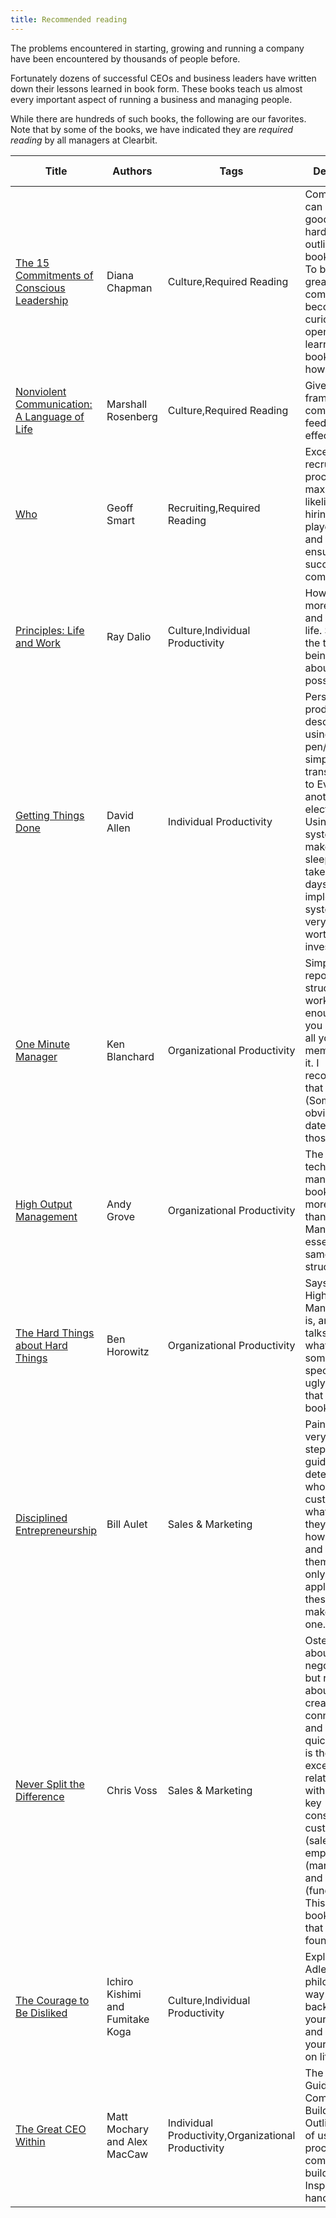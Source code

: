```yaml
---
title: Recommended reading
---
```


The problems encountered in starting, growing and running a company have been encountered by thousands of people before. 

Fortunately dozens of successful CEOs and business leaders have written down their lessons learned in book form. These books teach us almost every important aspect of running a business and managing people. 

While there are hundreds of such books, the following are our favorites. Note that by some of the books, we have indicated they are *required reading* by all managers at Clearbit.

| Title                                                                                                                                                    | Authors                          | Tags                                                | Description                                                                                                                                                                                                                                                                                              | Reading hours | Synopsis                                                                                                                                                         |
|----------------------------------------------------------------------------------------------------------------------------------------------------------|----------------------------------|-----------------------------------------------------|----------------------------------------------------------------------------------------------------------------------------------------------------------------------------------------------------------------------------------------------------------------------------------------------------------|---------------|------------------------------------------------------------------------------------------------------------------------------------------------------------------|
| [The 15 Commitments of Conscious Leadership](https://www.amazon.com/15-Commitments-Conscious-Leadership-Sustainable-ebook/dp/B00R3MHWUE)                 | Diana Chapman                    | Culture,Required Reading                            | Companies can become good using the hard skills outlined in the books above. To become great, a company must become curious and open to learning. This books shows how to do that.                                                                                                                       |            10 | https://www.skipprichard.com/15-commitments-of-conscious-leadership/                                                                                             |
| [Nonviolent Communication: A Language of Life](https://www.amazon.com/Nonviolent-Communication-Language-Life-Changing-Relationships-ebook/dp/B014OISVU4) | Marshall Rosenberg               | Culture,Required Reading                            | Gives you a framework for communicating feedback effectively.                                                                                                                                                                                                                                            |            10 |                                                                                                                                                                  |
| [Who](https://www.amazon.com/Who-Method-Hiring-Geoff-Smart-ebook)                                                                                        | Geoff Smart                      | Recruiting,Required Reading                         | Excellent recruiting process that maximizes the likelihood of hiring A players only, and then ensuring their success at the company.                                                                                                                                                                     |             6 |                                                                                                                                                                  |
| [Principles: Life and Work](https://www.amazon.com/Principles-Life-Work-Ray-Dalio-ebook/dp/B071CTK28D)                                                   | Ray Dalio                        | Culture,Individual Productivity                     | How to live a more objective and principled life. Seeking the truth and being curious about possibilities.                                                                                                                                                                                               |            10 | https://inside.bwater.com/publications/principles_excerpt                                                                                                        |
| [Getting Things Done](https://www.amazon.com/Getting-Things-Done-Stress-Free-Productivity-ebook/dp/B00KWG9M2E)                                           | David Allen                      | Individual Productivity                             | Personal productivity; describes using pen/paper, simply translate that to Evernote or another electronic tool. Using this system will make you sleep better. It takes several days to fully implement the system, but is very much worth that investment.                                               |            10 | https://hamberg.no/gtd/                                                                                                                                          |
| [One Minute Manager](https://www.amazon.com/New-One-Minute-Manager-ebook/dp/B00MMG19OG)                                                                  | Ken Blanchard                    | Organizational Productivity                         | Simple reporting structure that works. Simple enough that you can have all your team members read it. I recommend that you do. (Some of it is obviously dated. Ignore those parts.)                                                                                                                      |           0.5 | http://www.jfdperfsolutions.com/modules/news/leadership-book_summary~3A_~26quot~3Bthe_one_minute_manager~26quot~3B_by_kenneth_blanchard_and_spencer_johnson.html |
| [High Output Management](https://www.amazon.com/High-Output-Management-Andrew-Grove-ebook/dp/B015VACHOK)                                                 | Andy Grove                       | Organizational Productivity                         | The classic tech management book. A lot more detail than 1-Minute Manager, but essentially the same structure.                                                                                                                                                                                           |            10 | http://charles.io/high-output-management/                                                                                                                        |
| [The Hard Things about Hard Things](https://www.amazon.com/Hard-Thing-About-Things-Building-ebook/dp/B00DQ845EA)                                         | Ben Horowitz                     | Organizational Productivity                         | Says how great High Output Management is, and then talks about what to do in some very specific and ugly situations that no other books discuss.                                                                                                                                                         |             6 | https://booksummaries.co/the-hard-thing-about-hard-things-82dd119d5b86#.nbmj3hot6                                                                                |
| [Disciplined Entrepreneurship](https://www.amazon.com/Disciplined-Entrepreneurship-Steps-Successful-Startup-ebook/dp/B00DQ97TWO)                         | Bill Aulet                       | Sales & Marketing                                   | Painful, but very necessary step-by-step guide to determining who your real customer is, what solution they want, and how to market and sell to them. If you only read and apply one of these books, make it this one.                                                                                   |            12 | http://tech.co/disciplined-entrepreneurship-bill-aulet-2013-08                                                                                                   |
| [Never Split the Difference](https://www.amazon.com/Never-Split-Difference-Negotiating-Depended-ebook/dp/B014DUR7L2/)                                    | Chris Voss                       | Sales & Marketing                                   | Ostensibly about negotiation, but really about how to create deep connection and trust quickly, which is the key to an excellent relationship with your three key constituents: customers (sales), employees (management) and investors (fundraising). This is the best book on sales that I have found. |             6 | https://github.com/mgp/book-notes/blob/master/never-split-the-difference.markdown                                                                                |
| [The Courage to Be Disliked](https://www.amazon.com/Courage-Be-Disliked-Phenomenon-Happiness-ebook/dp/B078MDSV8T)                                        | Ichiro Kishimi and Fumitake Koga | Culture,Individual Productivity                     | Explains Adler's philosophy, a way of taking back control of your emotions and changing your outlook on life.                                                                                                                                                                                            |            10 |                                                                                                                                                                  |
| [The Great CEO Within](https://www.amazon.com/Great-CEO-Within-Tactical-Building-ebook/dp/B07ZLGQZYC)                                                    | Matt Mochary and Alex MacCaw     | Individual Productivity,Organizational Productivity | The Tactical Guide to Company Building. Outlines a lot of useful processes for company building. Inspired this handbook!                                                                                                                                                                                 |             5 | https://docs.google.com/document/d/1ZJZbv4J6FZ8Dnb0JuMhJxTnwl-dwqx5xl0s65DE3wO8/edit                                                                             |